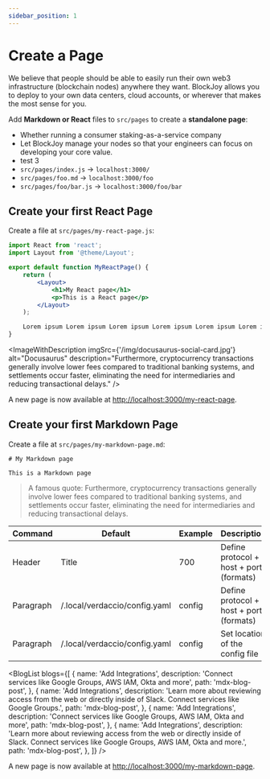 ```yaml
---
sidebar_position: 1
---
```



# Create a Page

<Introduction>
    We believe that people should be able to easily run their own web3
    infrastructure (blockchain nodes) anywhere they want. BlockJoy allows you to
    deploy to your own data centers, cloud accounts, or wherever that makes the
    most sense for you.
</Introduction>

Add **Markdown or React** files to `src/pages` to create a **standalone page**:

-   Whether running a consumer staking-as-a-service company
-   Let BlockJoy manage your nodes so that your engineers can focus on developing your core value.
-   test 3
-   `src/pages/index.js` → `localhost:3000/`
-   `src/pages/foo.md` → `localhost:3000/foo`
-   `src/pages/foo/bar.js` → `localhost:3000/foo/bar`

## Create your first React Page

Create a file at `src/pages/my-react-page.js`:

```jsx title="src/pages/my-react-page.js"
import React from 'react';
import Layout from '@theme/Layout';

export default function MyReactPage() {
    return (
        <Layout>
            <h1>My React page</h1>
            <p>This is a React page</p>
        </Layout>
    );

    Lorem ipsum Lorem ipsum Lorem ipsum Lorem ipsum Lorem ipsum Lorem ipsum Lorem ipsum Lorem ipsum Lorem ipsum
}
```

<ImageWithDescription
    imgSrc={'/img/docusaurus-social-card.jpg'}
    alt="Docusaurus"
    description="Furthermore, cryptocurrency transactions generally involve lower fees compared to traditional banking systems, and settlements occur faster, eliminating the need for intermediaries and reducing transactional delays."
/>

A new page is now available at [http://localhost:3000/my-react-page](http://localhost:3000/my-react-page).

## Create your first Markdown Page

Create a file at `src/pages/my-markdown-page.md`:

```mdx title="src/pages/my-markdown-page.md"
# My Markdown page

This is a Markdown page
```

> A famous quote: Furthermore, cryptocurrency transactions generally involve lower fees compared to traditional banking systems, and settlements occur faster, eliminating the need for intermediaries and reducing transactional delays.

| Command   | Default                       | Example | Description                             | Api    |
| --------- | ----------------------------- | ------- | --------------------------------------- | ------ |
| Header    | Title                         | 700     | Define protocol + host + port (formats) | get    |
| Paragraph | /.local/verdaccio/config.yaml | config  | Define protocol + host + port (formats) | post   |
| Paragraph | /.local/verdaccio/config.yaml | config  | Set location of the config file         | delete |

<BlogList
    blogs={[
        {
            name: 'Add Integrations',
            description:
                'Connect services like Google Groups, AWS IAM, Okta and more',
            path: 'mdx-blog-post',
        },
        {
            name: 'Add Integrations',
            description:
                'Learn more about reviewing access from the web or directly inside of Slack. Connect services like Google Groups.',
            path: 'mdx-blog-post',
        },
        {
            name: 'Add Integrations',
            description:
                'Connect services like Google Groups, AWS IAM, Okta and more',
            path: 'mdx-blog-post',
        },
        {
            name: 'Add Integrations',
            description:
                'Learn more about reviewing access from the web or directly inside of Slack. Connect services like Google Groups, AWS IAM, Okta and more.',
            path: 'mdx-blog-post',
        },
    ]}
/>

A new page is now available at [http://localhost:3000/my-markdown-page](http://localhost:3000/my-markdown-page).
